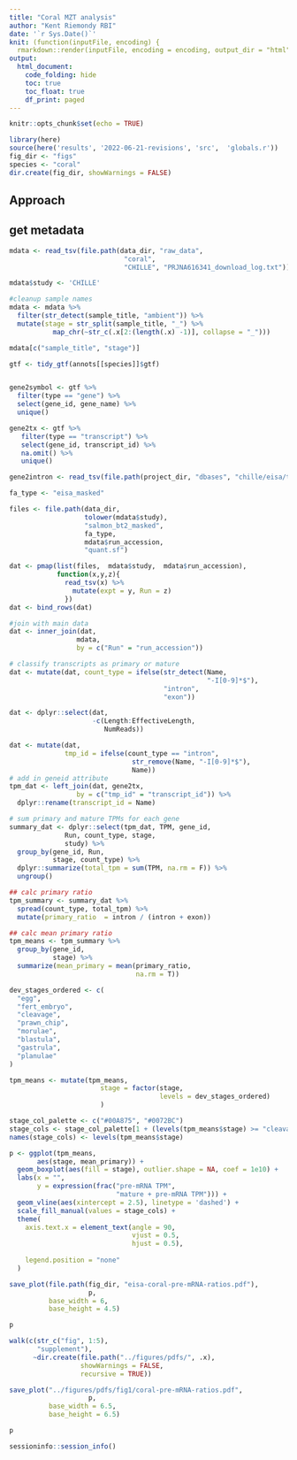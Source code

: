 ```yaml
---
title: "Coral MZT analysis"
author: "Kent Riemondy RBI"
date: '`r Sys.Date()`'
knit: (function(inputFile, encoding) {
  rmarkdown::render(inputFile, encoding = encoding, output_dir = "html") })
output: 
  html_document:
    code_folding: hide
    toc: true
    toc_float: true
    df_print: paged
---
```


```r
knitr::opts_chunk$set(echo = TRUE)
```


```r
library(here)
source(here('results', '2022-06-21-revisions', 'src',  'globals.r'))
fig_dir <- "figs"
species <- "coral"
dir.create(fig_dir, showWarnings = FALSE)
```


## Approach


 
## get metadata

```r
mdata <- read_tsv(file.path(data_dir, "raw_data",
                             "coral", 
                             "CHILLE", "PRJNA616341_download_log.txt"))

mdata$study <- 'CHILLE'

#cleanup sample names
mdata <- mdata %>% 
  filter(str_detect(sample_title, "ambient")) %>% 
  mutate(stage = str_split(sample_title, "_") %>% 
           map_chr(~str_c(.x[2:(length(.x) -1)], collapse = "_")))

mdata[c("sample_title", "stage")]
```

```r
gtf <- tidy_gtf(annots[[species]]$gtf)


gene2symbol <- gtf %>%
  filter(type == "gene") %>% 
  select(gene_id, gene_name) %>% 
  unique()

gene2tx <- gtf %>%
   filter(type == "transcript") %>%
   select(gene_id, transcript_id) %>%
   na.omit() %>%
   unique()

gene2intron <- read_tsv(file.path(project_dir, "dbases", "chille/eisa/tx2gene.tsv")) 
```
```r
fa_type <- "eisa_masked"

files <- file.path(data_dir,
                   tolower(mdata$study),
                   "salmon_bt2_masked", 
                   fa_type,
                   mdata$run_accession,
                   "quant.sf")

dat <- pmap(list(files,  mdata$study,  mdata$run_accession),
            function(x,y,z){
              read_tsv(x) %>% 
                mutate(expt = y, Run = z)
              })
dat <- bind_rows(dat)

#join with main data
dat <- inner_join(dat, 
                 mdata,
                 by = c("Run" = "run_accession"))

# classify transcripts as primary or mature
dat <- mutate(dat, count_type = ifelse(str_detect(Name, 
                                                  "-I[0-9]*$"), 
                                       "intron", 
                                       "exon"))

dat <- dplyr::select(dat,
                     -c(Length:EffectiveLength, 
                        NumReads))

dat <- mutate(dat,
              tmp_id = ifelse(count_type == "intron",
                               str_remove(Name, "-I[0-9]*$"),
                               Name))
# add in geneid attribute
tpm_dat <- left_join(dat, gene2tx, 
                 by = c("tmp_id" = "transcript_id")) %>% 
  dplyr::rename(transcript_id = Name)

```

```r
# sum primary and mature TPMs for each gene 
summary_dat <- dplyr::select(tpm_dat, TPM, gene_id, 
              Run, count_type, stage,
              study) %>% 
  group_by(gene_id, Run, 
           stage, count_type) %>% 
  dplyr::summarize(total_tpm = sum(TPM, na.rm = F)) %>% 
  ungroup() 

## calc primary ratio
tpm_summary <- summary_dat %>% 
  spread(count_type, total_tpm) %>% 
  mutate(primary_ratio  = intron / (intron + exon))

## calc mean primary ratio
tpm_means <- tpm_summary %>% 
  group_by(gene_id, 
           stage) %>% 
  summarize(mean_primary = mean(primary_ratio,
                                na.rm = T)) 

dev_stages_ordered <- c(
  "egg",
  "fert_embryo",
  "cleavage",
  "prawn_chip",
  "morulae",
  "blastula",
  "gastrula",
  "planulae"
)

tpm_means <- mutate(tpm_means, 
                       stage = factor(stage, 
                                      levels = dev_stages_ordered)
                       )

stage_col_palette <- c("#00A875", "#0072BC")
stage_cols <- stage_col_palette[1 + (levels(tpm_means$stage) >= "cleavage")]
names(stage_cols) <- levels(tpm_means$stage)

p <- ggplot(tpm_means, 
       aes(stage, mean_primary)) +
  geom_boxplot(aes(fill = stage), outlier.shape = NA, coef = 1e10) + 
  labs(x = "",
       y = expression(frac("pre-mRNA TPM", 
                           "mature + pre-mRNA TPM"))) +
  geom_vline(aes(xintercept = 2.5), linetype = 'dashed') + 
  scale_fill_manual(values = stage_cols) +
  theme(
    axis.text.x = element_text(angle = 90,
                               vjust = 0.5,
                               hjust = 0.5),
    
    legend.position = "none"
  )

save_plot(file.path(fig_dir, "eisa-coral-pre-mRNA-ratios.pdf"),
                    p, 
          base_width = 6,
          base_height = 4.5)

p

walk(c(str_c("fig", 1:5), 
       "supplement"),
      ~dir.create(file.path("../figures/pdfs/", .x),
                  showWarnings = FALSE,
                  recursive = TRUE))

save_plot("../figures/pdfs/fig1/coral-pre-mRNA-ratios.pdf",
                    p, 
          base_width = 6.5,
          base_height = 6.5)

p
```

```r
sessioninfo::session_info()
```
